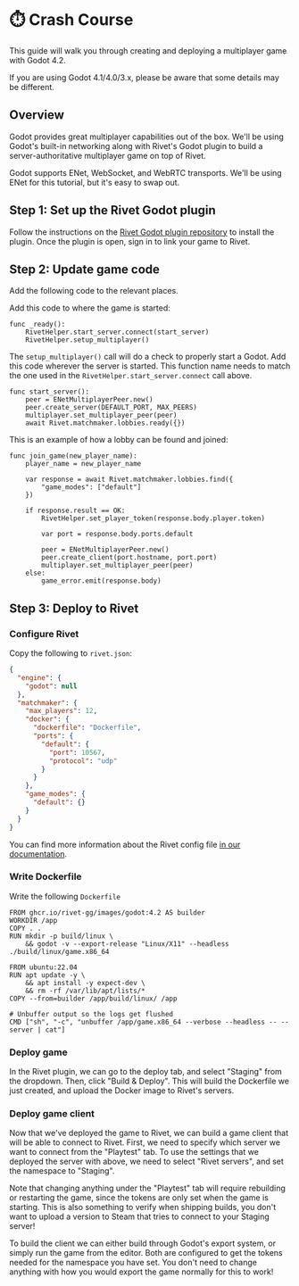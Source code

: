 

# ⏱️ Crash Course

<WorkInProgress />

This guide will walk you through creating and deploying a multiplayer game with
Godot 4.2.

If you are using Godot 4.1/4.0/3.x, please be aware that some details may be different.

<TutorialVideo videoId="akJ6FP_DYNo" />

## Overview

Godot provides great multiplayer capabilities out of the box. We'll be using
Godot's built-in networking along with Rivet's Godot plugin to build a
server-authoritative multiplayer game on top of Rivet.

Godot supports ENet, WebSocket, and WebRTC transports. We'll be using ENet for
this tutorial, but it's easy to swap out.

## Step 1: Set up the Rivet Godot plugin

Follow the instructions on the [Rivet Godot plugin
repository](https://github.com/rivet-gg/plugin-godot) to install the plugin.
Once the plugin is open, sign in to link your game to Rivet.

## Step 2: Update game code

Add the following code to the relevant places.

Add this code to where the game is started:

```gdscript
func _ready():
	RivetHelper.start_server.connect(start_server)
	RivetHelper.setup_multiplayer()
```

The `setup_multiplayer()` call will do a check to properly start a Godot. Add this code wherever the server is started. This function name needs to
match
the one used in the `RivetHelper.start_server.connect` call above.

```gdscript
func start_server():
	peer = ENetMultiplayerPeer.new()
	peer.create_server(DEFAULT_PORT, MAX_PEERS)
	multiplayer.set_multiplayer_peer(peer)
	await Rivet.matchmaker.lobbies.ready({})
```

This is an example of how a lobby can be found and joined:

```gdscript
func join_game(new_player_name):
	player_name = new_player_name

	var response = await Rivet.matchmaker.lobbies.find({
		"game_modes": ["default"]
	})

	if response.result == OK:
		RivetHelper.set_player_token(response.body.player.token)

		var port = response.body.ports.default

		peer = ENetMultiplayerPeer.new()
		peer.create_client(port.hostname, port.port)
		multiplayer.set_multiplayer_peer(peer)
	else:
		game_error.emit(response.body)
```

## Step 3: Deploy to Rivet

### Configure Rivet

Copy the following to `rivet.json`:

```json rivet.json
{
  "engine": {
    "godot": null
  },
  "matchmaker": {
    "max_players": 12,
    "docker": {
      "dockerfile": "Dockerfile",
      "ports": {
        "default": {
          "port": 10567,
          "protocol": "udp"
        }
      }
    },
    "game_modes": {
      "default": {}
    }
  }
}
```

You can find more information about the Rivet config file [in our
documentation](https://rivet.gg/docs/general/config).

### Write Dockerfile

Write the following `Dockerfile`

```docker Dockerfile
FROM ghcr.io/rivet-gg/images/godot:4.2 AS builder
WORKDIR /app
COPY . .
RUN mkdir -p build/linux \
    && godot -v --export-release "Linux/X11" --headless ./build/linux/game.x86_64

FROM ubuntu:22.04
RUN apt update -y \
    && apt install -y expect-dev \
    && rm -rf /var/lib/apt/lists/*
COPY --from=builder /app/build/linux/ /app

# Unbuffer output so the logs get flushed
CMD ["sh", "-c", "unbuffer /app/game.x86_64 --verbose --headless -- --server | cat"]
```

### Deploy game

In the Rivet plugin, we can go to the deploy tab, and select "Staging" from the
dropdown. Then, click "Build & Deploy". This will build the Dockerfile we just
created, and upload the Docker image to Rivet's servers.

### Deploy game client

Now that we've deployed the game to Rivet, we can build a game client that will
be able to connect to Rivet. First, we need to specify which server we want to
connect from the "Playtest" tab. To use the settings that we deployed the server
with above, we need to select "Rivet servers", and set the namespace to
"Staging".

Note that changing anything under the "Playtest" tab will require
rebuilding or restarting the game, since the tokens are only set when the game
is starting. This is also something to verify when shipping builds, you don't
want to upload a version to Steam that tries to connect to your Staging server!

To build the client we can either build through Godot's export system, or simply
run the game from the editor. Both are configured to get the tokens needed for
the namespace you have set. You don't need to change anything with how you would
export the game normally for this to work!

